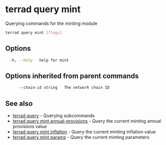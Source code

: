 # terrad query mint

Querying commands for the minting module

```sh Terrad
terrad query mint [flags]
```

## Options

```sh Terrad
  -h, --help   help for mint
```

## Options inherited from parent commands

```sh Terrad
      --chain-id string   The network chain ID
```

## See also

* [terrad query](terrad_query.mdx)	 - Querying subcommands
* [terrad query mint annual-provisions](terrad_query_mint_annual-provisions.mdx)	 - Query the current minting annual provisions value
* [terrad query mint inflation](terrad_query_mint_inflation.mdx)	 - Query the current minting inflation value
* [terrad query mint params](terrad_query_mint_params.mdx)	 - Query the current minting parameters


